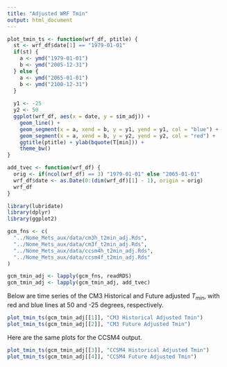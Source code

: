 ```yaml
---
title: "Adjusted WRF Tmin"
output: html_document
---
```


```r
plot_tmin_ts <- function(wrf_df, ptitle) {
  st <- wrf_df$date[1] == "1979-01-01"
  if(st) {
    a <- ymd("1979-01-01")
    b <- ymd("2005-12-31")
  } else {
    a <- ymd("2065-01-01")
    b <- ymd("2100-12-31")
  }
  
  y1 <- -25
  y2 <- 50
  ggplot(wrf_df, aes(x = date, y = sim_adj)) + 
    geom_line() + 
    geom_segment(x = a, xend = b, y = y1, yend = y1, col = "blue") + 
    geom_segment(x = a, xend = b, y = y2, yend = y2, col = "red") + 
    ggtitle(ptitle) + ylab(bquote(T[min])) +
    theme_bw()
}

add_tvec <- function(wrf_df) {
  orig <- if(ncol(wrf_df) == 3) "1979-01-01" else "2065-01-01"
  wrf_df$date <- as.Date(0:(dim(wrf_df)[1] - 1), origin = orig)
  wrf_df
}

library(lubridate)
library(dplyr)
library(ggplot2)

gcm_fns <- c(
  "../Nome_Mets_aux/data/cm3h_t2min_adj.Rds",
  "../Nome_Mets_aux/data/cm3f_t2min_adj.Rds",
  "../Nome_Mets_aux/data/ccsm4h_t2min_adj.Rds",
  "../Nome_Mets_aux/data/ccsm4f_t2min_adj.Rds"
)

gcm_tmin_adj <- lapply(gcm_fns, readRDS)
gcm_tmin_adj <- lapply(gcm_tmin_adj, add_tvec)
```

Below are time series of the CM3 Historical and Future adjusted $T_{min}$, with red and blue lines at 50 and -25 degrees, respectively.

```r
plot_tmin_ts(gcm_tmin_adj[[1]], "CM3 Historical Adjusted Tmin")
plot_tmin_ts(gcm_tmin_adj[[2]], "CM3 Future Adjusted Tmin")
```

Here are the same plots for the CCSM4 output.

```r
plot_tmin_ts(gcm_tmin_adj[[3]], "CCSM4 Historical Adjusted Tmin")
plot_tmin_ts(gcm_tmin_adj[[4]], "CCSM4 Future Adjusted Tmin")
```


